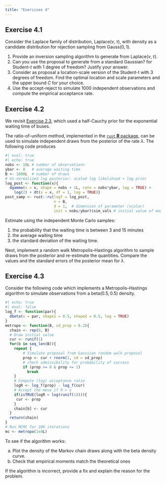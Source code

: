 ```yaml
---
title: "Exercises 4"
---
```




## Exercise 4.1

Consider the Laplace family of distribution, $\mathsf{Laplace}(\nu, \tau)$, with density
\begin{align*}
g(x; \nu, \tau) = \frac{1}{2\tau} \exp\left(- \frac{|x-\nu|}{\tau}\right), \qquad \nu \in \mathbb{R}, \tau > 0
\end{align*}
as a candidate distribution for rejection sampling from $\mathsf{Gauss}(0,1).$

1. Provide an inversion sampling algorithm to generate from $\mathsf{Laplace}(\nu, \tau).$
2. Can you use the proposal to generate from a standard Gaussian? for Student-$t$ with 1 degree of freedom? Justify your answer.
3. Consider as proposal a location-scale version of the Student-t with $3$ degrees of freedom. Find the optimal location and scale parameters and the upper bound $C$ for your choice.
4. Use the accept-reject to simulate 1000 independent observations and compute the empirical acceptance rate.

## Exercise 4.2


We revisit [Exercise 2.3](/exercises/02-exercise.html#exercice-2.3), which used a half-Cauchy prior for the exponential waiting time of buses.

The ratio-of-uniform method, implemented in the [`rust` **R** package](https://paulnorthrop.github.io/rust/index.html), can be used to simulate independent draws from the posterior of the rate $\lambda$.
The following code produces 
```r
#| eval: true
#| echo: true
nobs <- 10L # number of observations
ybar <- 8   # average waiting time
B <- 1000L  # number of draws
# Un-normalized log posterior: scaled log likelihood + log prior
log_post <- function(x){ 
  dgamma(x = x, shape = nobs + 1L, rate = nobs*ybar, log = TRUE) +
    log(2) + dt(x = x, df = 1, log = TRUE)}
post_samp <- rust::ru(logf = log_post, 
                      n = B, 
                      d = 1,  # dimension of parameter (scalar)
                      init = nobs/ybar)$sim_vals # initial value of mode
```

Estimate using the independent Monte Carlo samples:

1. the probability that the waiting time is between 3 and 15 minutes
2. the average waiting time
3. the standard deviation of the waiting time.


Next, implement a random walk Metropolis--Hastings algorithm to sample draws from the posterior and re-estimate the quantities. Compare the values and the standard errors of the posterior mean for $\lambda.$

<!--

Repeat the simulations in Example 3.6, this time with a parametrization in terms of log rates $\lambda_i$ $(i=1,2)$, with the same priors. Use a Metropolis--Hastings algorithm with a Gaussian random walk proposal, updating parameters one at a time. Run four chains in parallel.


1. Tune the variance to reach an approximate acceptance rate of 0.44.
2. Produce diagnostic plots (scatterplots of observations, marginal density plots, trace plots and correlograms). See [`bayesplot`](http://mc-stan.org/bayesplot/articles/plotting-mcmc-draws.html) or `coda`. Comment on  the convergence and mixing of your Markov chain Monte Carlo.
3. Report summary statistics of the chains.

-->

## Exercise 4.3

Consider the following code which implements a Metropolis--Hastings algorithm to simulate observations from a $\mathsf{beta}(0.5, 0.5)$ density.

```r
#| echo: true
#| eval: false
log_f <- function(par){
  dbeta(x = par, shape1 = 0.5, shape2 = 0.5, log = TRUE)
}
metropo <- function(B, sd_prop = 0.2){
  chain <- rep(0, B)
  # Draw initial value
  cur <- runif(1)
  for(b in seq_len(B)){
    repeat {
        # Simulate proposal from Gaussian random walk proposal
        prop <- cur + rnorm(1, sd = sd_prop)
        # check admissibility for probability of success
        if (prop >= 0 & prop <= 1)
          break
    }
    # Compute (log) acceptance ratio
    logR <- log_f(prop) - log_f(cur) 
    # Accept the move if R > u
    if(isTRUE(logR > log(runif(1)))){
     cur <- prop 
    }
    chain[b] <- cur
  }
  return(chain)
}
# Run MCMC for 10K iterations
mc <- metropo(1e4L)
```

To see if the algorithm works:

a. Plot the density of the Markov chain draws along with the beta density curve. 
b. Check that empirical moments match the theoretical ones

If the algorithm is incorrect, provide a fix and explain the reason for the problem.
